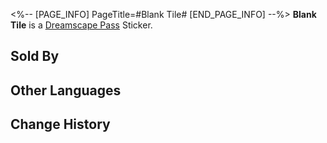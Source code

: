 <%-- [PAGE_INFO]
PageTitle=#Blank Tile#
[END_PAGE_INFO] --%>
{{Stub|Location information}}
{{Item Infobox
|id          = 223085
|image       = Dreamscape Pass Sticker Text.png
|type        = Dreamscape Pass Sticker
|type2       = Dreamchaser Stickers
|invCategory = 
|rarity      = 4
|effect      = 
|description = Digital stickers that can be used to decorate the pages of the Dreamtour Handbook. They come in many different styles.
|source1     = [[Find IV by the luxury store at Oti Mall and restore his missing emotions]]
}}
{{Description|Given the choice, you wish you could remove this person from your life.}}
'''Blank Tile''' is a [[Dreamscape Pass]] Sticker.

==Sold By==
{{Shop Availability}}

==Other Languages==
{{Other Languages
|en   = Blank Tile
|zhs  = 空白格
|zht  = 空白格
|ja   = スペース
|ko   = 빈칸
|es   = Ficha en blanco
|fr   = Case vide
|ru   = Пустая клетка
|th   = ช่องว่าง
|vi   = Ô Trống
|de   = Leeres Feld
|id   = Ruang Kosong
|pt   = Bloco Vazio
}}

==Change History==
{{Change History|2.0}}